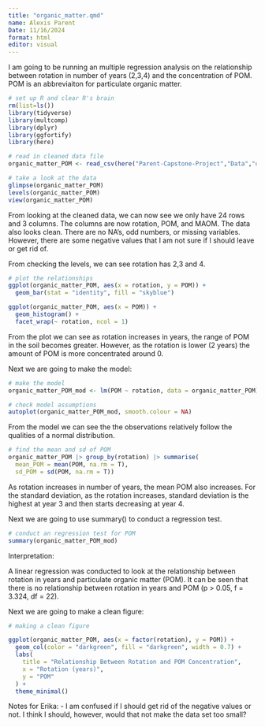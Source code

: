 ```yaml
---
title: "organic_matter.qmd"
name: Alexis Parent 
Date: 11/16/2024
format: html
editor: visual
---
```


I am going to be running an multiple regression analysis on the relationship between rotation in number of years (2,3,4) and the concentration of POM. POM is an abbreviaiton for particulate organic matter.

```r
# set up R and clear R's brain
rm(list=ls())
library(tidyverse)
library(multcomp)
library(dplyr)
library(ggfortify)
library(here)
```

```r
# read in cleaned data file 
organic_matter_POM <- read_csv(here("Parent-Capstone-Project","Data","organic_matter_clean.csv"))
```

```r
# take a look at the data 
glimpse(organic_matter_POM)
levels(organic_matter_POM)
view(organic_matter_POM)
```

From looking at the cleaned data, we can now see we only have 24 rows and 3 columns. The columns are now rotation, POM, and MAOM. The data also looks clean. There are no NA's, odd numbers, or missing variables. However, there are some negative values that I am not sure if I should leave or get rid of.

From checking the levels, we can see rotation has 2,3 and 4.

```r
# plot the relationships 
ggplot(organic_matter_POM, aes(x = rotation, y = POM)) +
  geom_bar(stat = "identity", fill = "skyblue") 

ggplot(organic_matter_POM, aes(x = POM)) + 
  geom_histogram() + 
  facet_wrap(~ rotation, ncol = 1)
```

From the plot we can see as rotation increases in years, the range of POM in the soil becomes greater. However, as the rotation is lower (2 years) the amount of POM is more concentrated around 0.

Next we are going to make the model:

```r
# make the model
organic_matter_POM_mod <- lm(POM ~ rotation, data = organic_matter_POM)
```

```r
# check model assumptions
autoplot(organic_matter_POM_mod, smooth.colour = NA)
```

From the model we can see the the observations relatively follow the qualities of a normal distribution.

```r
# find the mean and sd of POM 
organic_matter_POM |> group_by(rotation) |> summarise(
  mean_POM = mean(POM, na.rm = T),
  sd_POM = sd(POM, na.rm = T))
```

As rotation increases in number of years, the mean POM also increases. For the standard deviation, as the rotation increases, standard deviation is the highest at year 3 and then starts decreasing at year 4.

Next we are going to use summary() to conduct a regression test.

```r
# conduct an regression test for POM
summary(organic_matter_POM_mod)
```

Interpretation:

A linear regression was conducted to look at the relationship between rotation in years and particulate organic matter (POM). It can be seen that there is no relationship between rotation in years and POM (p \> 0.05, f = 3.324, df = 22).

Next we are going to make a clean figure:

```r
# making a clean figure 

ggplot(organic_matter_POM, aes(x = factor(rotation), y = POM)) + 
  geom_col(color = "darkgreen", fill = "darkgreen", width = 0.7) +
  labs(
    title = "Relationship Between Rotation and POM Concentration",
    x = "Rotation (years)",
    y = "POM"
  ) +
  theme_minimal()
```

Notes for Erika: - I am confused if I should get rid of the negative values or not. I think I should, however, would that not make the data set too small?
